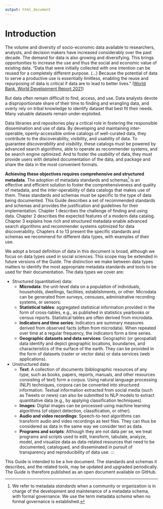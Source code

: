 ---
output: html_document
---

# Introduction {-}

The volume and diversity of socio-economic data available to researchers, analysts, and decision makers have increased considerably over the past decade. The demand for data is also growing and diversifying. This brings opportunities to increase the use and thus the social and economic value of existing data. "Data that were initially collected with one intention can be reused for a completely different purpose. (…) Because the potential of data to serve a productive use is essentially limitless, enabling the reuse and repurposing of data is critical if data are to lead to better lives.” ([World Bank, World Development Report 2021](https://www.worldbank.org/en/publication/wdr2021)) 

But data often remain difficult to find, access, and use. Data analysts devote a disproportionate share of their time to finding and wrangling data, and overly rely on tribal knowledge to identify dataset that best fit their needs. Many valuable datasets remain under-exploited.

Data libraries and repositories play a critical role in fostering the responsible dissemination and use of data. By developing and maintaining inter-operable, openly-accessible online catalogs of well-curated data, they contribute to the discoverability, visibility, and usability of data. To guarantee *discoverability* and *visibility*, these catalogs must be powered by advanced search algorithms, able to operate as recommender systems, and be search engine optimized. And to foster the *usability* of data, they must provide users with detailed documentation of the data, and package and share the data in the most convenient formats. 

**Achieving these objectives requires comprehensive and structured metadata**. The adoption of metadata standards and schemas[^1] is an effective and efficient solution to foster the comprehensiveness and quality of metadata, and the inter-operability of data catalogs that makes use of them. These standards and schemas must be specific to the type of data being documented. This Guide describes a set of recommended standards and schemas and provides the justification and guidelines for their implementation. Chapter 1 describes the challenge of finding and using data. Chapter 2 describes the expected features of a modern data catalog. Chapter 3 explains how rich and structured metadata enable advanced search algorithms and recommender systems optimized for data discoverability. Chapters 4 to 13 present the specific standards and schemas we recommend for different data types, with examples of their use.

We adopt a broad definition of data in this document is broad, although we focus on data types used in social sciences. This scope may be extended in future versions of the Guide. The distinction we make between data types matters to identify the most appropriate metadata standards and tools to be used for their documentation. The data types we cover are: 

- Structured (quantitative) data:
  - **Microdata**: the unit-level data on a population of individuals, households, dwellings, facilities, establishments, or other. Microdata can be generated from surveys, censuses, administrative recording systems, or sensors.
  - **Statistical tables**: aggregated statistical information provided in the form of cross-tables, e.g., as published in statistics yearbooks or census reports. Statistical tables are often derived from microdata.
  - **Indicators and time series**: Indicators are summary measures derived from observed facts (often from microdata). When repeated over time at a regular frequency, the indicators form a time series.
   - **Geographic datasets and data services**: Geographic (or geospatial) data identify and depict geographic locations, boundaries, and characteristics of the surface of the earth. They can be provided in the form of datasets (raster or vector data) or data services (web applications).
  
- Unstructured data: 
  - **Text**: A collection of documents (bibliographic resources of any type, such as books, papers, reports, manuals, and other resources consisting of text) form a corpus. Using natural language processing (NLP) techniques, corpora can be converted into structured information. Textual information extracted from social media (such as Tweets or news) can also be submitted to NLP models to extract quantitative data (e.g., by applying classification techniques). 
  - **Images**: Digital images can be processed using machine learning algorithms (of object detection, classification, or other).  
  - **Audio and video recordings**: Speech-to-text algorithms can transform audio and video recordings as text files. They can thus be considered as data in the same way we consider text as data. 
  - **Programs and scripts**: Although they are not data per se, we treat programs and scripts used to edit, transform, tabulate, analyze, model, and visualize data as data-related resources that need to be documented, catalogued, and disseminated in pursuit of transparency and reproducibility of data use.
:::

This Guide is intended to be a live document. The standards and schemas it describes, and the related tools, may be updated and upgraded periodically. The Guide is therefore published as an open document available on GitHub.

[^1]: We refer to metadata *standards* when a community or organization is in charge of the development and maintenance of a metadata schema, with formal governance. We use the term metadata *schema* when no formal governance is established.  

